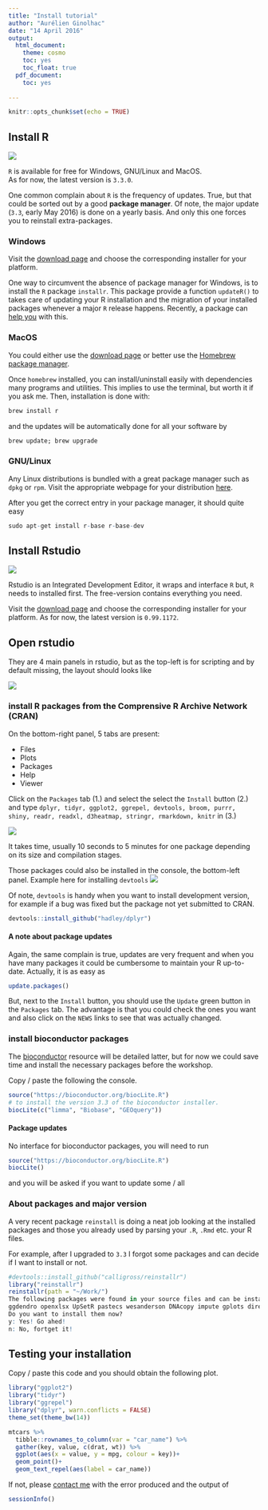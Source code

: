 ```yaml
---
title: "Install tutorial"
author: "Aurélien Ginolhac"
date: "14 April 2016"
output:
  html_document:
    theme: cosmo
    toc: yes
    toc_float: true
  pdf_document:
    toc: yes
    
---
```


```r
knitr::opts_chunk$set(echo = TRUE)
```

## Install R

![](img/Rlogo_90.png)

`R` is available for free for Windows, GNU/Linux and MacOS.  
As for now, the latest version is `3.3.0`.

One common complain about `R` is the frequency of updates. True, but that could be sorted out
by a good **package manager**. Of note, the major update (`3.3`, early May 2016) is done on a yearly basis. And only this one forces you to reinstall extra-packages. 

### Windows

Visit the [download page](https://cloud.r-project.org/) and choose the corresponding installer for your platform.

One way to circumvent the absence of package manager for Windows, is to install the `R` package
`installr`. This package provide a function `updateR()` to takes care of updating your R installation
and the migration of your installed packages whenever a major `R` release happens. Recently, a package can [help you](#reinstallr) with this.

### MacOS

You could either use the [download page](https://cloud.r-project.org/) or better use the 
[Homebrew package manager](http://brew.sh/).

Once `homebrew` installed, you can install/uninstall easily with dependencies many programs
and utilities. This implies to use the terminal, but worth it if you ask me.
Then, installation is done with:

```r
brew install r
```

and the updates will be automatically done for all your software by
```r
brew update; brew upgrade
```

### GNU/Linux

Any Linux distributions is bundled with a great package manager such as `dpkg` or `rpm`.
Visit the appropriate webpage for your distribution [here](http://cran.us.r-project.org/bin/linux/).

After you get the correct entry in your package manager, it should quite easy
```r
sudo apt-get install r-base r-base-dev
```


## Install Rstudio

![](img/rstudiosticker_110.png)

Rstudio is an Integrated Development Editor, it wraps and interface `R` but, 
`R` needs to installed first. The free-version contains everything you need.

Visit the [download page](https://www.rstudio.com/products/rstudio/download/) and
choose the corresponding installer for your platform. As for now, the latest version is `0.99.1172`.

## Open rstudio

They are 4 main panels in rstudio, but as the top-left is for scripting and by default missing, the layout should looks like

![](img/rstudio_blank_700.png)

### install R packages from the Comprensive R Archive Network (CRAN)

On the bottom-right panel, 5 tabs are present:

- Files
- Plots
- Packages
- Help
- Viewer

Click on the `Packages` tab (1.) and select the select the `Install` button (2.)
and type `dplyr, tidyr, ggplot2, ggrepel, devtools, broom, purrr, shiny, readr, readxl, d3heatmap, stringr, rmarkdown, knitr` in (3.)

![](img/install_packages_300.png)

It takes time, usually 10 seconds to 5 minutes for one package depending on its size and compilation stages.

Those packages could also be installed in the console, the bottom-left panel.
Example here for installing `devtools`
![](img/install_console_200.png)

Of note, `devtools` is handy when you want to install development version, for example if a bug was fixed 
but the package not yet submitted to CRAN.

```r
devtools::install_github("hadley/dplyr")
```



#### A note about package updates

Again, the same complain is true, updates are very frequent and when you have many packages
it could be cumbersome to maintain your R up-to-date. Actually, it is as easy as
```r
update.packages()
```

But, next to the `Install` button, you should use the `Update` green button in the `Packages` tab. 
The advantage is that you could check the ones you want and also click on the `NEWS` links to see
that was actually changed.

### install bioconductor packages

The [bioconductor](https://www.bioconductor.org/) resource will be detailed latter, but for now 
we could save time and install the necessary packages before the workshop.

Copy / paste the following the console.
```r
source("https://bioconductor.org/biocLite.R")
# to install the version 3.3 of the bioconductor installer.
biocLite(c("limma", "Biobase", "GEOquery"))
```



#### Package updates

No interface for bioconductor packages, you will need to run
```r
source("https://bioconductor.org/biocLite.R")
biocLite()
```
and you will be asked if you want to update some / all

<a name="reinstallr"/>

### About packages and major version

A very recent package `reinstall` is doing a neat job looking at the installed packages and those you already used by parsing your `.R`, `.Rmd` etc. your R files.

For example, after I upgraded to `3.3` I forgot some packages and can decide if I want to install or not.
```r
#devtools::install_github("calligross/reinstallr")
library("reinstallr")
reinstallr(path = "~/Work/")
The following packages were found in your source files and can be installed from CRAN:
ggdendro openxlsx UpSetR pastecs wesanderson DNAcopy impute gplots directlabels DT GGally purrr ggpmisc VennDiagram blockcluster pheatmap gridSVG cowplot
Do you want to install them now?
y: Yes! Go ahed!
n: No, fortget it!
```


## Testing your installation

Copy / paste this code and you should obtain the following plot.
```r
library("ggplot2")
library("tidyr")
library("ggrepel")
library("dplyr", warn.conflicts = FALSE)
theme_set(theme_bw(14))

mtcars %>%
  tibble::rownames_to_column(var = "car_name") %>%
  gather(key, value, c(drat, wt)) %>%
  ggplot(aes(x = value, y = mpg, colour = key))+
  geom_point()+
  geom_text_repel(aes(label = car_name))
```

If not, please [contact me](mailto:aurelien.ginolhac@uni.lu) with the error produced and the output of
```r
sessionInfo()
```

